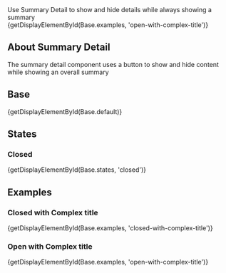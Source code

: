 
<div className="doc lead">
  Use Summary Detail to show and hide details while always showing a summary
</div>

<CodeView exampleOnly demoStyles="height: 150px;">
  {getDisplayElementById(Base.examples, 'open-with-complex-title')}
</CodeView>

## About Summary Detail
The summary detail component uses a button to show and hide content while showing an overall summary

## Base

<CodeView demoStyles="height: 150px;">
  {getDisplayElementById(Base.default)}
</CodeView>

## States

### Closed

<CodeView demoStyles="height: 150px;">
  {getDisplayElementById(Base.states, 'closed')}
</CodeView>

## Examples

### Closed with Complex title
<CodeView demoStyles="height: 150px;">
  {getDisplayElementById(Base.examples, 'closed-with-complex-title')}
</CodeView>

### Open with Complex title

<CodeView demoStyles="height: 150px;">
  {getDisplayElementById(Base.examples, 'open-with-complex-title')}
</CodeView>
